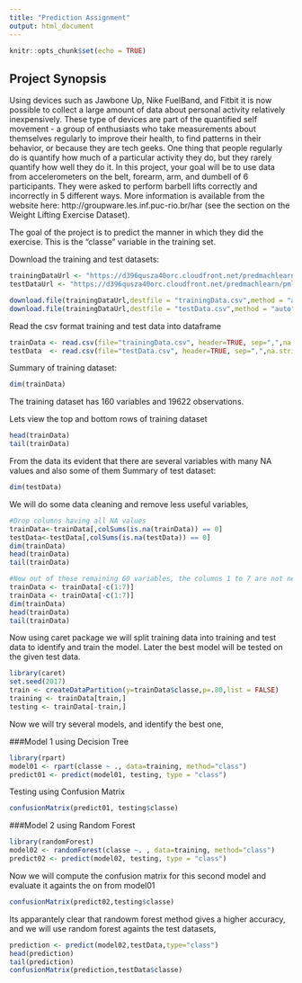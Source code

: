 ```yaml
---
title: "Prediction Assignment"
output: html_document
---
```


```r
knitr::opts_chunk$set(echo = TRUE)
```

## Project Synopsis
Using devices such as Jawbone Up, Nike FuelBand, and Fitbit it is now possible to collect a large amount of data about personal activity relatively inexpensively. These type of devices are part of the quantified self movement - a group of enthusiasts who take measurements about themselves regularly to improve their health, to find patterns in their behavior, or because they are tech geeks. One thing that people regularly do is quantify how much of a particular activity they do, but they rarely quantify how well they do it. In this project, your goal will be to use data from accelerometers on the belt, forearm, arm, and dumbell of 6 participants. They were asked to perform barbell lifts correctly and incorrectly in 5 different ways. More information is available from the website here: http://groupware.les.inf.puc-rio.br/har (see the section on the Weight Lifting Exercise Dataset).

The goal of the project is to predict the manner in which they did the exercise. This is the "classe" variable in the training set. 

Download the training and test datasets:

```r
trainingDataUrl <- "https://d396qusza40orc.cloudfront.net/predmachlearn/pml-training.csv"
testDataUrl <- "https://d396qusza40orc.cloudfront.net/predmachlearn/pml-testing.csv"

download.file(trainingDataUrl,destfile = "trainingData.csv",method = "auto",quiet = TRUE) 
download.file(trainingDataUrl,destfile = "testData.csv",method = "auto",quiet = TRUE) 
```


Read the csv format training and test data into dataframe
```r
trainData <- read.csv(file="trainingData.csv", header=TRUE, sep=",",na.strings=c("NA","#DIV/0!",""))
testData  <- read.csv(file="testData.csv", header=TRUE, sep=",",na.strings=c("NA","#DIV/0!",""))
```

Summary of training dataset:
```r
dim(trainData)
```

The training dataset has 160 variables and 19622 observations.

Lets view the top and bottom rows of training dataset
```r
head(trainData)
tail(trainData)

```

From the data its evident that there are several variables with many NA values and also some of them
Summary of test dataset:
```r
dim(testData)
```


We will do some data cleaning and remove less useful variables,

```r
#Drop columns having all NA values
trainData<-trainData[,colSums(is.na(trainData)) == 0]
testData<-testData[,colSums(is.na(testData)) == 0]
dim(trainData)
head(trainData)
tail(trainData)

#Now out of these remaining 60 variables, the columns 1 to 7 are not necessary, and can be dropped to reduce the variables
trainData <- trainData[-c(1:7)]
trainData <- trainData[-c(1:7)]
dim(trainData)
head(trainData)
tail(trainData)
```

Now using caret package we will split training data into training and test data to identify and train the model. Later the best model will be tested on the given test data.

```r
library(caret)
set.seed(2017)
train <- createDataPartition(y=trainData$classe,p=.80,list = FALSE)
training <- trainData[train,]
testing <- trainData[-train,]
```



Now we will try several models, and identify the best one,

###Model 1 using Decision Tree

```r
library(rpart)
model01 <- rpart(classe ~ ., data=training, method="class")
predict01 <- predict(model01, testing, type = "class")
```

Testing using Confusion Matrix
```r
confusionMatrix(predict01, testing$classe)
```

###Model 2 using Random Forest
```r
library(randomForest)
model02 <- randomForest(classe ~. , data=training, method="class")
predict02 <- predict(model02, testing, type = "class")
```

Now we will compute the confusion matrix for this second model and evaluate it againts the on from model01
```r
confusionMatrix(predict02,testing$classe)
```

Its apparantely clear that randowm forest method gives a higher accuracy, and we will use random forest againts the test datasets,

```r
prediction <- predict(model02,testData,type="class")
head(prediction)
tail(prediction)
confusionMatrix(prediction,testData$classe)

```
